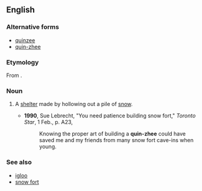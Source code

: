 ==English==
{{wikipedia}}

===Alternative forms===
* [[quinzee]]
* [[quin-zhee]]

===Etymology===
From {{etyl|den|en}} {{m|den|kóézhii||in the shelter}}.

===Noun===
{{en-noun}}

# {{label|en|Canada}} A [[shelter]] made by hollowing out a pile of [[snow]].
#* '''1990''', Sue Lebrecht, "You need patience building snow fort," ''Toronto Star'', 1 Feb., p. A23,
#*: Knowing the proper art of building a '''quin-zhee''' could have saved me and my friends from many snow fort cave-ins when young.

===See also===
* [[igloo]]
* [[snow fort]]